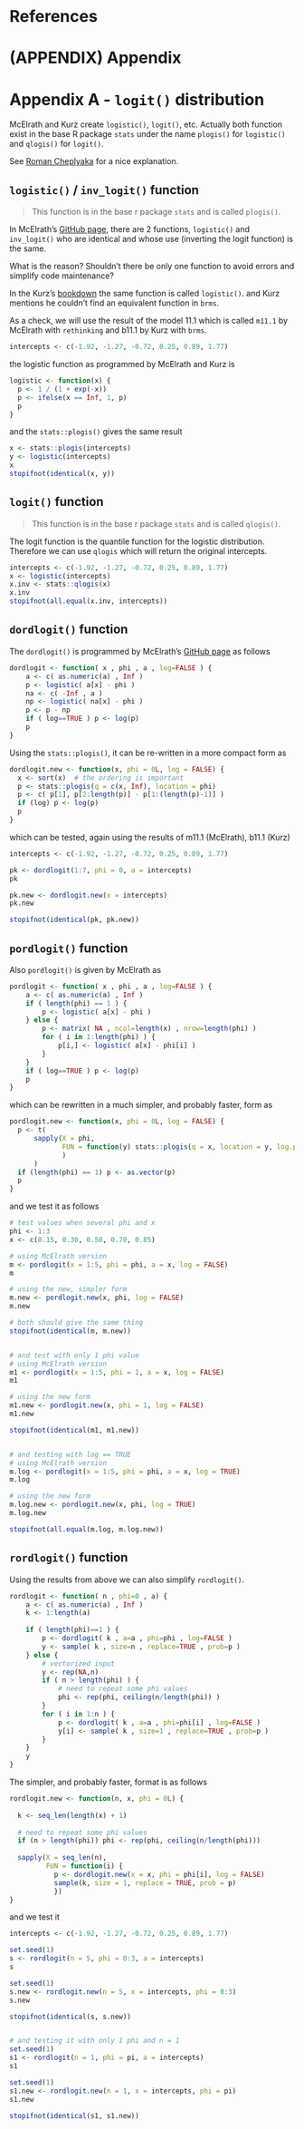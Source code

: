 ```r
```

# References {-}

<div id="refs"></div>


# (APPENDIX) Appendix {-}

# Appendix A - `logit()` distribution

McElrath and Kurz create `logistic()`, `logit()`, etc. Actually
both function exist in the base R package `stats` under the name
`plogis()` for `logistic()` and `qlogis()` for `logit()`.

See [Roman Cheplyaka](https://ro-che.info/articles/2018-08-11-logit-logistic-r)
for a nice explanation.



## `logistic()` / `inv_logit()` function

> This function is in the base r package `stats` and is called `plogis()`.

In McElrath's [GitHub page](https://github.com/rmcelreath/rethinking/blob/a309712d904d1db7af1e08a76c521ab994006fd5/R/distributions.r), there are 2 functions, `logistic()` and `inv_logit()` who are identical
and whose use (inverting the logit function) is the same.

What is the reason?  Shouldn't there be only one function to avoid errors and simplify
code maintenance?

In the Kurz's [bookdown](https://bookdown.org/content/3890/monsters-and-mixtures.html#adding-predictor-variables.)
the same function is called `logistic()`. and Kurz mentions he couldn't find an equivalent function
in `brms`.


As a check, we will use the result of the model 11.1 which is called
`m11.1` by McElrath with `rethinking` and b11.1 by Kurz with `brms`.

```r
intercepts <- c(-1.92, -1.27, -0.72, 0.25, 0.89, 1.77)
```


the logistic function as programmed by McElrath and Kurz is

```r
logistic <- function(x) {
  p <- 1 / (1 + exp(-x))
  p <- ifelse(x == Inf, 1, p)
  p
}
```

and the `stats::plogis()` gives the same result

```r
x <- stats::plogis(intercepts)
y <- logistic(intercepts)
x
stopifnot(identical(x, y))
```


## `logit()` function

> This function is in the base r package `stats` and is called `qlogis()`.

The logit function is the quantile function for the logistic distribution.
Therefore we can use `qlogis` which will return the original intercepts.


```r
intercepts <- c(-1.92, -1.27, -0.72, 0.25, 0.89, 1.77)
x <- logistic(intercepts)
x.inv <- stats::qlogis(x)
x.inv
stopifnot(all.equal(x.inv, intercepts))
```


## `dordlogit()` function

The `dordlogit()` is programmed by McElrath's [GitHub page](https://github.com/rmcelreath/rethinking/blob/a309712d904d1db7af1e08a76c521ab994006fd5/R/distributions.r)
as follows

```r
dordlogit <- function( x , phi , a , log=FALSE ) {
    a <- c( as.numeric(a) , Inf )
    p <- logistic( a[x] - phi )
    na <- c( -Inf , a )
    np <- logistic( na[x] - phi )
    p <- p - np
    if ( log==TRUE ) p <- log(p)
    p
}
```



Using the `stats::plogis()`, it can be re-written in a more compact form as

```r
dordlogit.new <- function(x, phi = 0L, log = FALSE) {
  x <- sort(x)  # the ordering is important
  p <- stats::plogis(q = c(x, Inf), location = phi)
  p <- c( p[1], p[2:length(p)] - p[1:(length(p)-1)] )
  if (log) p <- log(p)
  p
}
```

which can be tested, again using the results of m11.1 (McElrath), b11.1 (Kurz)

```r
intercepts <- c(-1.92, -1.27, -0.72, 0.25, 0.89, 1.77)

pk <- dordlogit(1:7, phi = 0, a = intercepts)
pk

pk.new <- dordlogit.new(x = intercepts)
pk.new

stopifnot(identical(pk, pk.new))
```



## `pordlogit()` function

Also `pordlogit()` is given by McElrath as

```r
pordlogit <- function( x , phi , a , log=FALSE ) {
    a <- c( as.numeric(a) , Inf )
    if ( length(phi) == 1 ) {
        p <- logistic( a[x] - phi )
    } else {
        p <- matrix( NA , ncol=length(x) , nrow=length(phi) )
        for ( i in 1:length(phi) ) {
            p[i,] <- logistic( a[x] - phi[i] )
        }
    }
    if ( log==TRUE ) p <- log(p)
    p
}
```


which can be rewritten in a much simpler, and probably faster, form as

```r
pordlogit.new <- function(x, phi = 0L, log = FALSE) {
  p <- t(
      sapply(X = phi, 
             FUN = function(y) stats::plogis(q = x, location = y, log.p = log)
             )
      )
  if (length(phi) == 1) p <- as.vector(p)
  p
}
```

and we test it as follows

```r
# test values when several phi and x
phi <- 1:3
x <- c(0.15, 0.30, 0.50, 0.70, 0.85)

# using McElrath version
m <- pordlogit(x = 1:5, phi = phi, a = x, log = FALSE)
m

# using the new, simpler form
m.new <- pordlogit.new(x, phi, log = FALSE)
m.new

# both should give the same thing
stopifnot(identical(m, m.new))


# and test with only 1 phi value
# using McElrath version
m1 <- pordlogit(x = 1:5, phi = 1, a = x, log = FALSE)
m1

# using the new form
m1.new <- pordlogit.new(x, phi = 1, log = FALSE)
m1.new

stopifnot(identical(m1, m1.new))


# and testing with log == TRUE
# using McElrath version
m.log <- pordlogit(x = 1:5, phi = phi, a = x, log = TRUE)
m.log

# using the new form
m.log.new <- pordlogit.new(x, phi, log = TRUE)
m.log.new

stopifnot(all.equal(m.log, m.log.new))
```


## `rordlogit()` function


Using the results from above we can also simplify `rordlogit()`.

```r
rordlogit <- function( n , phi=0 , a) {
    a <- c( as.numeric(a) , Inf )
    k <- 1:length(a)
    
    if ( length(phi)==1 ) {
        p <- dordlogit( k , a=a , phi=phi , log=FALSE )
        y <- sample( k , size=n , replace=TRUE , prob=p )
    } else {
        # vectorized input
        y <- rep(NA,n)
        if ( n > length(phi) ) {
            # need to repeat some phi values
            phi <- rep(phi, ceiling(n/length(phi)) )
        }
        for ( i in 1:n ) {
            p <- dordlogit( k , a=a , phi=phi[i] , log=FALSE )
            y[i] <- sample( k , size=1 , replace=TRUE , prob=p )
        }
    }
    y
}
```


The simpler, and probably faster, format is as follows

```r
rordlogit.new <- function(n, x, phi = 0L) {
  
  k <- seq_len(length(x) + 1)
  
  # need to repeat some phi values
  if (n > length(phi)) phi <- rep(phi, ceiling(n/length(phi)))
  
  sapply(X = seq_len(n),
         FUN = function(i) {
           p <- dordlogit.new(x = x, phi = phi[i], log = FALSE)
           sample(k, size = 1, replace = TRUE, prob = p)
           })
}
```


and we test it

```r
intercepts <- c(-1.92, -1.27, -0.72, 0.25, 0.89, 1.77)

set.seed(1)
s <- rordlogit(n = 5, phi = 0:3, a = intercepts)
s

set.seed(1)
s.new <- rordlogit.new(n = 5, x = intercepts, phi = 0:3)
s.new

stopifnot(identical(s, s.new))


# and testing it with only 1 phi and n = 1
set.seed(1)
s1 <- rordlogit(n = 1, phi = pi, a = intercepts)
s1

set.seed(1)
s1.new <- rordlogit.new(n = 1, x = intercepts, phi = pi)
s1.new

stopifnot(identical(s1, s1.new))
```



